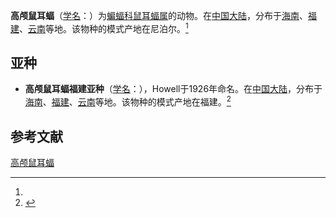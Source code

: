 {{Speciesbox
| name = 高颅鼠耳蝠
| status = 
| status_system = 
| image = 
| genus = Myotis
| species = siligorensis
| authority = (Horsfield, 1855)<ref name='id280'>{{cite web| url =http://www.bioinfo.cn/db05/BjdwSpecies.php?action=view&id=280| title =高颅鼠耳蝠| work =《中国动物物种编目数据库》| publisher =中国科学院微生物研究所| author =中国科学院动物研究所| accessdate =2009-03-27| deadurl =yes| archiveurl =https://web.archive.org/web/20160305105034/http://www.bioinfo.cn/db05/BjdwSpecies.php?action=view&id=280| archivedate =2016-03-05}}</ref>
}}

'''高颅鼠耳蝠'''（[[学名|学名]]：{{lang|la|''Myotis siligorensis''}}）为[[蝙蝠科|蝙蝠科]][[鼠耳蝠属|鼠耳蝠属]]的动物。在[[中国大陆|中国大陆]]，分布于[[海南|海南]]、[[福建|福建]]、[[云南|云南]]等地。该物种的模式产地在尼泊尔。<ref name='id280'/>

==亚种==
*'''高颅鼠耳蝠福建亚种'''（[[学名|学名]]：{{lang|la|''Myotis siligorensis sowerbyi''}}），Howell于1926年命名。在[[中国大陆|中国大陆]]，分布于[[海南|海南]]、[[福建|福建]]、[[云南|云南]]等地。该物种的模式产地在福建。<ref name='id281'>{{cite web| url =http://www.bioinfo.cn/db05/BjdwSpecies.php?action=view&id=281| title =高颅鼠耳蝠福建亚种| work =《中国动物物种编目数据库》| publisher =中国科学院微生物研究所| author =中国科学院动物研究所| accessdate =2009-03-27| deadurl =yes| archiveurl =https://web.archive.org/web/20160305003516/http://www.bioinfo.cn/db05/BjdwSpecies.php?action=view&id=281| archivedate =2016-03-05}}</ref>

== 参考文献 ==
{{reflist}}
{{Taxonbar|from=Q2080677}}

[[Category:鼠耳蝠属|高颅鼠耳蝠]]


{{蝙蝠小作品}}